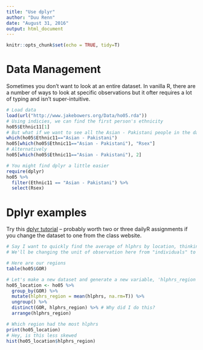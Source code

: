 ```yaml
---
title: "Use dplyr"
author: "Duu Renn"
date: "August 31, 2016"
output: html_document
---
```


```r
knitr::opts_chunk$set(echo = TRUE, tidy=T)
```

# Data Management
Sometimes you don't want to look at an entire dataset. In vanilla R, there are a number of ways to look at specific observations but it ofter requires a lot of typing and isn't super-intuitive.  

```r
# Load data 
load(url("http://www.jakebowers.org/Data/ho05.rda"))
# Using indicies, we can find the first person's ethnicity 
ho05$Ethnic11[1]
# But what if we want to see all the Asian - Pakistani people in the dataset and their biological sex?
which(ho05$Ethnic11=="Asian - Pakistani")
ho05[which(ho05$Ethnic11=="Asian - Pakistani"), "Rsex"]
# Alternatively
ho05[which(ho05$Ethnic11=="Asian - Pakistani"), 2]

# You might find dplyr a little easier
require(dplyr)
ho05 %>% 
  filter(Ethnic11 == "Asian - Pakistani") %>% 
  select(Rsex)
```


# Dplyr examples
Try this [dplyr tutorial](https://cran.rstudio.com/web/packages/dplyr/vignettes/introduction.html) -- probably worth two or three dailyR assignments if you change the dataset to one from the class website.  
```r
# Say I want to quickly find the average of hlphrs by location, thinking that that's really where the variation is occurring. 
# We'll be changing the unit of observation here from "individuals" to geographical units. So to match the new unit, we'll want to make sure we talk about changes at the group/region level and not individuals.  

# Here are our regions
table(ho05$GOR)

# Let's make a new dataset and generate a new variable, 'hlphrs_region' which is the average across people within a region.
ho05_location <- ho05 %>% 
  group_by(GOR) %>% 
  mutate(hlphrs_region = mean(hlphrs, na.rm=T)) %>% 
  ungroup() %>% 
  distinct(GOR, hlphrs_region) %>% # Why did I do this?
  arrange(hlphrs_region)

# Which region had the most hlphrs
print(ho05_location)
# Hey, is this less skewed
hist(ho05_location$hlphrs_region)
```




